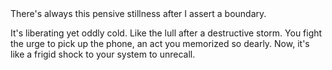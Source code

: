 
<Fragment thesis="Breaking patterns is a splash of cold water." createdAt="07/07/2025 07:59 PM">
There's always this pensive stillness after I assert a boundary.

It's liberating yet oddly cold. Like the lull after a destructive storm.
You fight the urge to pick up the phone, an act you memorized so dearly.
Now, it's like a frigid shock to your system to unrecall.
</Fragment>
